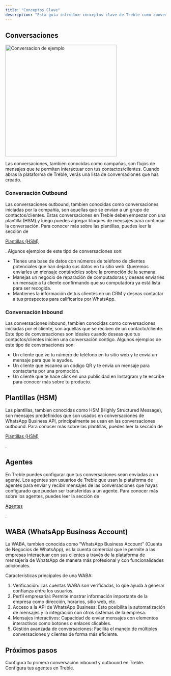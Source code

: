 ```yaml
---
title: "Conceptos Clave"
description: "Esta guía introduce conceptos clave de Treble como conversaciones, bloques, plantillas y más."
---
```


## Conversaciones

<img width="350px" src="/images/sample-convo.png" alt="Conversacion de ejemplo" />

Las conversaciones, también conocidas como campañas, son flujos de mensajes que te permiten interactuar con tus contactos/clientes. Cuando abras la plataforma de Treble, verás una lista de conversaciones que has creado. 

### Conversación Outbound

Las conversaciones outbound, tambien conocidas como conversaciones iniciadas por la compañía, son aquellas que se envían a un grupo de contactos/clientes. Estas conversaciones en Treble deben empezar con una plantilla (HSM) y luego puedes agregar bloques de mensajes para continuar la conversación. Para conocer más sobre las plantillas, puedes leer la sección de <a class="article-link" href="/es/docs/meta/hsm-templates/intro"><p>Plantillas (HSM)</p><Icon icon="arrow-up-right-from-square" iconType="solid" /></a>. Algunos ejemplos de este tipo de conversaciones son:

- Tienes una base de datos con números de teléfono de clientes potenciales que han dejado sus datos en tu sitio web. Queremos enviarles un mensaje contándoles sobre la promoción de la semana.
- Manejas un negocio de reparación de computadoras y deseas enviarles un mensaje a tu cliente confirmando que su computadora ya está lista para ser recogida.
- Mantienes la información de tus clientes en un CRM y deseas contactar a tus prospectos para calificarlos por WhatsApp.

### Conversación Inbound

Las conversaciones inbound, tambien conocidas como conversaciones iniciadas por el cliente, son aquellas que se reciben de un contacto/cliente. Este tipo de conversaciones son ideales cuando deseas que tus contactos/clientes inicien una conversación contigo. Algunos ejemplos de este tipo de conversaciones son:

- Un cliente que ve tu número de teléfono en tu sitio web y te envía un mensaje para que le ayudes.
- Un cliente que escanea un código QR y te envía un mensaje para contactarte por una promoción.
- Un cliente que te hace click en una publicidad en Instagram y te escribe para conocer más sobre tu producto.

## Plantillas (HSM)

Las plantillas, tambien conocidas como HSM (Highly Structured Message), son mensajes predefinidos que son usados en conversaciones de WhatsApp Business API, principalmente se usan en las conversaciones outbound. Para conocer más sobre las plantillas, puedes leer la sección de <a class="article-link" href="/es/docs/meta/hsm-templates/intro"><p>Plantillas (HSM)</p><Icon icon="arrow-up-right-from-square" iconType="solid" /></a>.

## Agentes

En Treble puedes configurar que tus conversaciones sean enviadas a un agente. Los agentes son usuarios de Treble que usan la plataforma de agentes para enviar y recibir mensajes de las conversaciones que hayas configurado que puedan ser transferidas a un agente. Para conocer más sobre los agentes, puedes leer la sección de <a class="article-link" href="/es/docs/agent-platform/welcome"><p>Agentes</p><Icon icon="arrow-up-right-from-square" iconType="solid" /></a>.

## WABA (WhatsApp Business Account)

La WABA, tambien conocida como "WhatsApp Business Account" (Cuenta de Negocios de WhatsApp), es la cuenta comercial que le permite a las empresas interactuar con sus clientes a través de la plataforma de mensajería de WhatsApp de manera más profesional y con funcionalidades adicionales.

Características principales de una WABA:

1. Verificación: Las cuentas WABA son verificadas, lo que ayuda a generar confianza entre los usuarios.
2. Perfil empresarial: Permite mostrar información importante de la empresa como dirección, horarios, sitio web, etc.
3. Acceso a la API de WhatsApp Business: Esto posibilita la automatización de mensajes y la integración con otros sistemas de la empresa.
4. Mensajes interactivos: Capacidad de enviar mensajes con elementos interactivos como botones o enlaces clicables.
5. Gestión avanzada de conversaciones: Facilita el manejo de múltiples conversaciones y clientes de forma más eficiente.

<div class="hr"></div>

## Próximos pasos

<CardGroup cols={2}>
    <Card 
        title="Introducción a Treble" 
        icon="check"
        href="/es/docs/intro-to-treble/welcome"
    >
        Configura tu primera conversación inbound y outbound en Treble.
    </Card>
    <Card 
        title="Agentes en Treble" 
        icon="people-pants-simple"
        href="/es/docs/agent-platform/welcome"
    >
        Configura tus agentes en Treble.
    </Card>
</CardGroup>